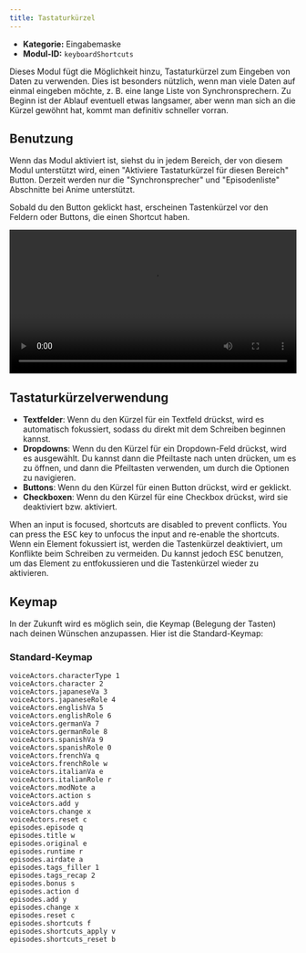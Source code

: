 ```yaml
---
title: Tastaturkürzel
---
```


- **Kategorie:** Eingabemaske
- **Modul-ID:** `keyboardShortcuts`

Dieses Modul fügt die Möglichkeit hinzu, Tastaturkürzel zum Eingeben von Daten zu verwenden. Dies ist besonders nützlich, wenn man viele Daten auf einmal eingeben möchte, z. B. eine lange Liste von Synchronsprechern. Zu Beginn ist der Ablauf eventuell etwas langsamer, aber wenn man sich an die Kürzel gewöhnt hat, kommt man definitiv schneller vorran.

## Benutzung

Wenn das Modul aktiviert ist, siehst du in jedem Bereich, der von diesem Modul unterstützt wird, einen "Aktiviere Tastaturkürzel für diesen Bereich" Button. Derzeit werden nur die "Synchronsprecher" und "Episodenliste" Abschnitte bei Anime unterstützt.

Sobald du den Button geklickt hast, erscheinen Tastenkürzel vor den Feldern oder Buttons, die einen Shortcut haben.

<video width="100%" controls>
  <source src="/videos/keyboardShortcuts.mp4" type="video/mp4" />
  Dein Browser unterstützt den Video-Tag nicht.
</video>

## Tastaturkürzelverwendung

- **Textfelder**: Wenn du den Kürzel für ein Textfeld drückst, wird es automatisch fokussiert, sodass du direkt mit dem Schreiben beginnen kannst.
- **Dropdowns**: Wenn du den Kürzel für ein Dropdown-Feld drückst, wird es ausgewählt. Du kannst dann die Pfeiltaste nach unten drücken, um es zu öffnen, und dann die Pfeiltasten verwenden, um durch die Optionen zu navigieren.
- **Buttons**: Wenn du den Kürzel für einen Button drückst, wird er geklickt.
- **Checkboxen**: Wenn du den Kürzel für eine Checkbox drückst, wird sie deaktiviert bzw. aktiviert.

When an input is focused, shortcuts are disabled to prevent conflicts. You can press the <kbd>ESC</kbd> key to unfocus the input and re-enable the shortcuts.
Wenn ein Element fokussiert ist, werden die Tastenkürzel deaktiviert, um Konflikte beim Schreiben zu vermeiden. Du kannst jedoch <kbd>ESC</kbd> benutzen, um das Element zu entfokussieren und die Tastenkürzel wieder zu aktivieren.

## Keymap

In der Zukunft wird es möglich sein, die Keymap (Belegung der Tasten) nach deinen Wünschen anzupassen. Hier ist die Standard-Keymap:

### Standard-Keymap

```plaintext
voiceActors.characterType 1
voiceActors.character 2
voiceActors.japaneseVa 3
voiceActors.japaneseRole 4
voiceActors.englishVa 5
voiceActors.englishRole 6
voiceActors.germanVa 7
voiceActors.germanRole 8
voiceActors.spanishVa 9
voiceActors.spanishRole 0
voiceActors.frenchVa q
voiceActors.frenchRole w
voiceActors.italianVa e
voiceActors.italianRole r
voiceActors.modNote a
voiceActors.action s
voiceActors.add y
voiceActors.change x
voiceActors.reset c
episodes.episode q
episodes.title w
episodes.original e
episodes.runtime r
episodes.airdate a
episodes.tags_filler 1
episodes.tags_recap 2
episodes.bonus s
episodes.action d
episodes.add y
episodes.change x
episodes.reset c
episodes.shortcuts f
episodes.shortcuts_apply v
episodes.shortcuts_reset b
```
